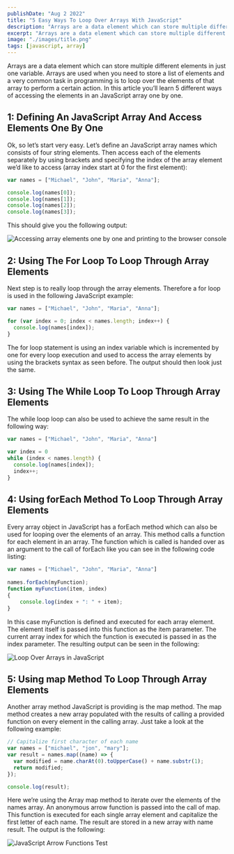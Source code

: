 ```yaml
---
publishDate: "Aug 2 2022"
title: "5 Easy Ways To Loop Over Arrays With JavaScript"
description: "Arrays are a data element which can store multiple different elements in just one variable. Arrays are used when you need to store a list of elements and a very common task in programming is to loop over the elements of that array to perform a certain action. In this article you’ll learn 5 different ways of accessing the elements in an JavaScript array one by one."
excerpt: "Arrays are a data element which can store multiple different elements in just one variable. Arrays are used when you need to store a list of elements and a very common task in programming is to loop over the elements of that array to perform a certain action. In this article you’ll learn 5 different ways of accessing the elements in an JavaScript array one by one."
image: "./images/title.png"
tags: [javascript, array]
---
```


Arrays are a data element which can store multiple different elements in just one variable. Arrays are used when you need to store a list of elements and a very common task in programming is to loop over the elements of that array to perform a certain action. In this article you’ll learn 5 different ways of accessing the elements in an JavaScript array one by one.

## 1: Defining An JavaScript Array And Access Elements One By One

Ok, so let’s start very easy. Let’s define an JavaScript array names which consists of four string elements. Then access each of the elements separately by using brackets and specifying the index of the array element we’d like to access (array index start at 0 for the first element):

```js
var names = ["Michael", "John", "Maria", "Anna"];

console.log(names[0]);
console.log(names[1]);
console.log(names[2]);
console.log(names[3]);
```

This should give you the following output:

![Accessing array elements one by one and printing to the browser console](./images/10.png)

## 2: Using The For Loop To Loop Through Array Elements

Next step is to really loop through the array elements. Therefore a for loop is used in the following JavaScript example:

```js
var names = ["Michael", "John", "Maria", "Anna"];

for (var index = 0; index < names.length; index++) {
  console.log(names[index]);
}
```

The for loop statement is using an index variable which is incremented by one for every loop execution and used to access the array elements by using the brackets syntax as seen before. The output should then look just the same.

## 3: Using The While Loop To Loop Through Array Elements

The while loop loop can also be used to achieve the same result in the following way:

```js
var names = ["Michael", "John", "Maria", "Anna"]

var index = 0
while (index < names.length) {
  console.log(names[index]);
  index++;
}
```

## 4: Using forEach Method To Loop Through Array Elements

Every array object in JavaScript has a forEach method which can also be used for looping over the elements of an array. This method calls a function for each element in an array. The function which is called is handed over as an argument to the call of forEach like you can see in the following code listing:

```js
var names = ["Michael", "John", "Maria", "Anna"]
 
names.forEach(myFunction);
function myFunction(item, index)
{
    console.log(index + ": " + item);
}
```

In this case myFunction is defined and executed for each array element. The element itself is passed into this function as the item parameter. The current array index for which the function is executed is passed in as the index parameter. The resulting output can be seen in the following:

![Loop Over Arrays in JavaScript](images/20.png)

## 5: Using map Method To Loop Through Array Elements

Another array method JavaScript is providing is the map method. The map method creates a new array populated with the results of calling a provided function on every element in the calling array. Just take a look at the following example:

```js
// Capitalize first character of each name
var names = ["michael", "jon", "mary"];
var result = names.map((name) => {
  var modified = name.charAt(0).toUpperCase() + name.substr(1);
  return modified;
});

console.log(result);
```

Here we’re using the Array map method to iterate over the elements of the names array. An anonymous arrow function is passed into the call of map. This function is executed for each single array element and capitalize the first letter of each name. The result are stored in a new array with name result. The output is the following:

![JavaScript Arrow Functions Test](images/30.png)
